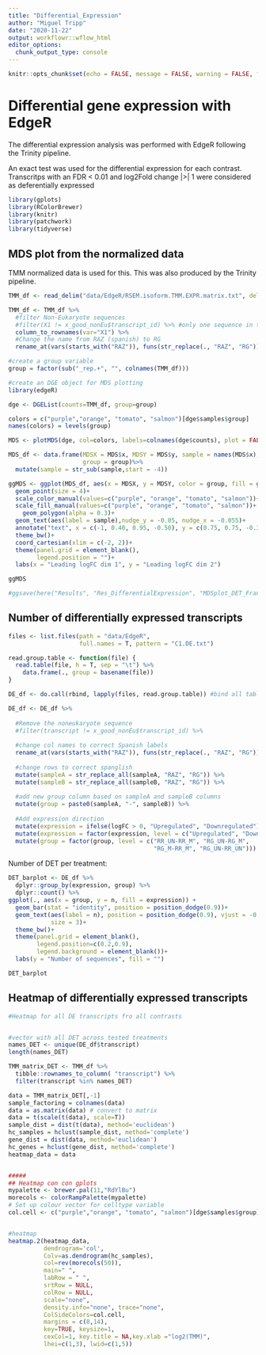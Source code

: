 ```yaml
---
title: "Differential_Expression"
author: "Miguel Tripp"
date: "2020-11-22"
output: workflowr::wflow_html
editor_options:
  chunk_output_type: console
---
```


```r
knitr::opts_chunk$set(echo = FALSE, message = FALSE, warning = FALSE, fig.height = 8, fig.width = 12, fig.align = "center")
```


# Differential gene expression with **EdgeR**

The differential expression analysis was performed with EdgeR following the Trinity pipeline.

An exact test was used for the differential expression for each contrast. Transcritps with an FDR \< 0.01 and log2Fold change |\>| 1 were considered as deferentially expressed

```r
library(gplots)
library(RColorBrewer)
library(knitr)
library(patchwork)
library(tidyverse)
```

## MDS plot from the normalized data

TMM normalized data is used for this. This was also produced by the Trinity pipeline.

```r
TMM_df <- read_delim("data/EdgeR/RSEM.isoform.TMM.EXPR.matrix.txt", delim = "\t")

TMM_df <- TMM_df %>%
  #filter Non-Eukaryote sequences
  #filter(X1 != x_good_nonEu$transcript_id) %>% #only one sequence in the DET list in NE
  column_to_rownames(var="X1") %>%
  #Change the name from RAZ (spanish) to RG
  rename_at(vars(starts_with("RAZ")), funs(str_replace(., "RAZ", "RG")))

#create a group variable
group = factor(sub("_rep.+", "", colnames(TMM_df)))

#create an DGE object for MDS plotting
library(edgeR)

dge <- DGEList(counts=TMM_df, group=group)

colors = c("purple","orange", "tomato", "salmon")[dge$samples$group]
names(colors) = levels(group)

MDS <- plotMDS(dge, col=colors, labels=colnames(dge$counts), plot = FALSE)

MDS_df <- data.frame(MDSX = MDS$x, MDSY = MDS$y, sample = names(MDS$x),
                     group = group)%>%
  mutate(sample = str_sub(sample,start = -4)) 

ggMDS <- ggplot(MDS_df, aes(x = MDSX, y = MDSY, color = group, fill = group ))+
  geom_point(size = 4)+
  scale_color_manual(values=c("purple", "orange", "tomato", "salmon"))+
  scale_fill_manual(values=c("purple", "orange", "tomato", "salmon"))+
    geom_polygon(alpha = 0.3)+
  geom_text(aes(label = sample),nudge_y = -0.05, nudge_x = -0.055)+
  annotate("text", x = c(-1, 0.40, 0.95, -0.50), y = c(0.75, 0.75, -0.35, -1.5), label = c("RR_M", "RR_UN", "RG_UN", "RG_M"), color = c("tomato", "salmon", "orange", "purple"))+
  theme_bw()+
  coord_cartesian(xlim = c(-2, 2))+
  theme(panel.grid = element_blank(),
        legend.position = "")+
  labs(x = "Leading logFC dim 1", y = "Leading logFC dim 2")

ggMDS

#ggsave(here("Results", "Res_DifferentialExpression", "MDSplot_DET_FrancescoData.pdf"), plot = ggMDS, dpi = 150, scale = 1.75)

```

## Number of differentially expressed transcripts

```r

files <- list.files(path = "data/EdgeR",
                    full.names = T, pattern = "C1.DE.txt")

read.group.table <- function(file) {
  read.table(file, h = T, sep = "\t") %>%
    data.frame(., group = basename(file))
}

DE_df <- do.call(rbind, lapply(files, read.group.table)) #bind all tables in a single table

DE_df <- DE_df %>%
  
  #Remove the noneukaryote sequence
  #filter(transcript != x_good_nonEu$transcript_id) %>% 
  
  #change col names to correct Spanish labels
  rename_at(vars(starts_with("RAZ")), funs(str_replace(., "RAZ", "RG"))) %>%
  
  #change rows to correct spanglish
  mutate(sampleA = str_replace_all(sampleA, "RAZ", "RG")) %>% 
  mutate(sampleB = str_replace_all(sampleB, "RAZ", "RG")) %>% 
  
  #add new group column based on sampleA and sampleB columns
  mutate(group = paste0(sampleA, "-", sampleB)) %>% 
  
  #Add expression direction
  mutate(expression = ifelse(logFC > 0, "Upregulated", "Downregulated")) %>%
  mutate(expression = factor(expression, level = c("Upregulated", "Downregulated"))) %>%
  mutate(group = factor(group, level = c("RR_UN-RR_M", "RG_UN-RG_M",
                                         "RG_M-RR_M", "RG_UN-RR_UN")))

```

Number of DET per treatment:

```r

DET_barplot <- DE_df %>%
  dplyr::group_by(expression, group) %>%
  dplyr::count() %>%
ggplot(., aes(x = group, y = n, fill = expression)) +
  geom_bar(stat = "identity", position = position_dodge(0.9))+
  geom_text(aes(label = n), position = position_dodge(0.9), vjust = -0.5,
            size = 3)+
  theme_bw()+
  theme(panel.grid = element_blank(),
        legend.position=c(0.2,0.9),
        legend.background = element_blank())+
  labs(y = "Number of sequences", fill = "")

DET_barplot

```

## Heatmap of differentially expressed transcripts

```r

#Heatmap for all DE transcripts fro all contrasts


#vector with all DET across tested treatments
names_DET <- unique(DE_df$transcript)
length(names_DET)

TMM_matrix_DET <- TMM_df %>%
  tibble::rownames_to_column( "transcript") %>% 
  filter(transcript %in% names_DET)

data = TMM_matrix_DET[,-1]
sample_factoring = colnames(data)
data = as.matrix(data) # convert to matrix
data = t(scale(t(data), scale=T))
sample_dist = dist(t(data), method='euclidean')
hc_samples = hclust(sample_dist, method='complete')
gene_dist = dist(data, method='euclidean')
hc_genes = hclust(gene_dist, method='complete')
heatmap_data = data


#####
## Heatmap con con gplots
mypalette <- brewer.pal(11,"RdYlBu")
morecols <- colorRampPalette(mypalette)
# Set up colour vector for celltype variable
col.cell <- c("purple","orange", "tomato", "salmon")[dge$samples$group]


#heatmap
heatmap.2(heatmap_data,
          dendrogram='col', 
          Colv=as.dendrogram(hc_samples),
          col=rev(morecols(50)),
          main=" ",
          labRow = " ",
          srtRow = NULL,
          colRow = NULL,
          scale="none",
          density.info="none", trace="none", 
          ColSideColors=col.cell,
          margins = c(8,14),
          key=TRUE, keysize=1, 
          cexCol=1, key.title = NA,key.xlab ="log2(TMM)",
          lhei=c(1,3), lwid=c(1,5))


```
